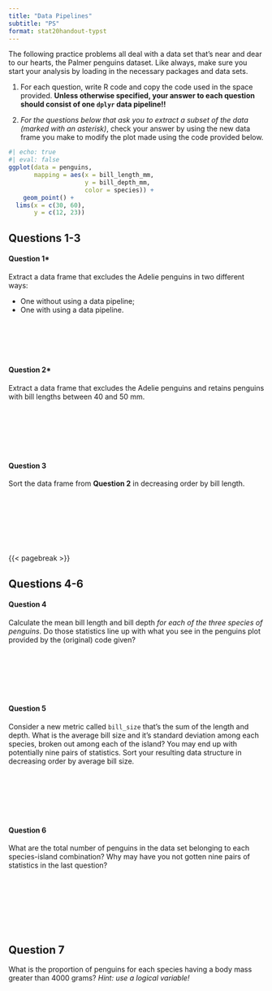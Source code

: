 ```yaml
---
title: "Data Pipelines"
subtitle: "PS"
format: stat20handout-typst
---
```


The following practice problems all deal with a data set that's near and dear to our hearts, the Palmer penguins dataset. Like always, make sure you start your analysis by loading in the necessary packages and data sets. 

1. For each question, write R code and copy the code used in the space provided. **Unless otherwise specified, your answer to each question should consist of one `dplyr` data pipeline!!**

2. *For the questions below that ask you to extract a subset of the data (marked with an asterisk)*, check your answer by using the new data frame you make to modify the plot made using the code provided below.

```r
#| echo: true
#| eval: false
ggplot(data = penguins,
       mapping = aes(x = bill_length_mm,
                     y = bill_depth_mm,
                     color = species)) +
    geom_point() +
  lims(x = c(30, 60),
       y = c(12, 23))
```

## Questions 1-3

#### Question 1*

Extract a data frame that excludes the Adelie penguins in two different ways:

-   One without using a data pipeline;
-   One with using a data pipeline.

\
\
\
\



#### Question 2*

Extract a data frame that excludes the Adelie penguins and retains penguins with bill lengths between 40 and 50 mm.

\
\
\
\
\

#### Question 3

Sort the data frame from **Question 2** in decreasing order by bill length.

\
\
\
\
\
\

{{< pagebreak >}}

## Questions 4-6


#### Question 4

Calculate the mean bill length and bill depth *for each of the three species of penguins*. Do those statistics line up with what you see in the penguins plot provided by the (original) code given?

\
\
\
\
\



#### Question 5

Consider a new metric called `bill_size` that's the sum of the length and depth. What is the average bill size and it's standard deviation among each species, broken out among each of the island? You may end up with potentially nine pairs of statistics. Sort your resulting data structure in decreasing order by average bill size.

\
\
\
\
\

#### Question 6

What are the total number of penguins in the data set belonging to each species-island combination? Why may have you not gotten nine pairs of statistics in the last question?

\
\
\
\
\
\

## Question 7

What is the proportion of penguins for each species having a body mass greater than 4000 grams? *Hint: use a logical variable!*




